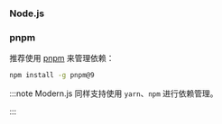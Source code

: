 ### Node.js


<NodeVersion />

### pnpm

推荐使用 [pnpm](https://pnpm.io/installation) 来管理依赖：

```bash
npm install -g pnpm@9
```

:::note
Modern.js 同样支持使用 `yarn`、`npm` 进行依赖管理。

:::
